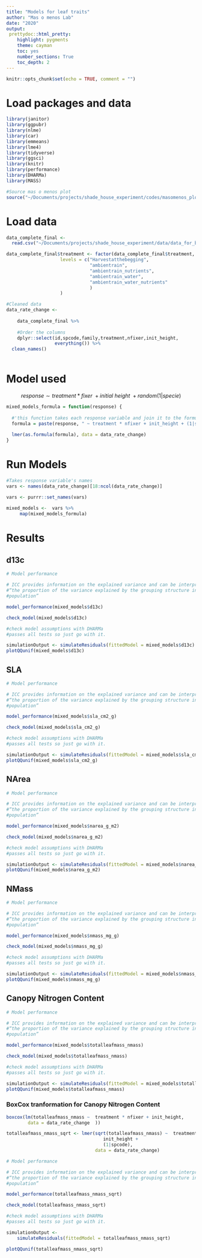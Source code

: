 ```yaml
---
title: "Models for leaf traits"
author: "Mas o menos Lab"
date: "2020"
output: 
 prettydoc::html_pretty:
    highlight: pygments
    theme: cayman   
    toc: yes
    number_sections: True
    toc_depth: 2
---
```


```r
knitr::opts_chunk$set(echo = TRUE, comment = "")
```

# Load packages and data
```r
library(janitor)
library(ggpubr)
library(nlme)
library(car)
library(emmeans)
library(lme4)
library(tidyverse)
library(ggsci)
library(knitr)
library(performance)
library(DHARMa)
library(MASS)
```


```r
#Source mas o menos plot
source("~/Documents/projects/shade_house_experiment/codes/masomenos_plot.R")
```

# Load data
```r

data_complete_final <- 
  read.csv("~/Documents/projects/shade_house_experiment/data/data_for_biomass_leaftraits_models.csv", header = T)

data_complete_final$treatment <- factor(data_complete_final$treatment,
					levels = c("Harvestatthebegging",
							   "ambientrain", 
							   "ambientrain_nutrients",
							   "ambientrain_water",
							   "ambientrain_water_nutrients"
							   )
					)

#Cleaned data
data_rate_change <- 
  
    data_complete_final %>% 
    
	#Order the columns
    dplyr::select(id,spcode,family,treatment,nfixer,init_height,
                  everything()) %>% 
  clean_names() 
  
```

# Model used 

$$response\sim treatment*fixer\ + initial\ height\ + random(1|specie)$$

```r
mixed_models_formula = function(response) {
  
  #'this function takes each response variable and join it to the formula
  formula = paste(response, " ~ treatment * nfixer + init_height + (1|spcode)")
  
  lmer(as.formula(formula), data = data_rate_change)
}
```

# Run Models

```r
#Takes response variable's names 
vars <- names(data_rate_change)[18:ncol(data_rate_change)]
```

```r
vars <- purrr::set_names(vars)
```

```r
mixed_models <-  vars %>%
     map(mixed_models_formula)
```

# Results

## d13c

```r
# Model performance

# ICC provides information on the explained variance and can be interpreted as 
#“the proportion of the variance explained by the grouping structure in the 
#population”

model_performance(mixed_models$d13c)

check_model(mixed_models$d13c)

```

```r
#check model assumptions with DHARMa 
#passes all tests so just go with it. 

simulationOutput <- simulateResiduals(fittedModel = mixed_models$d13c)
plotQQunif(mixed_models$d13c) 
```

## SLA

```r
# Model performance

# ICC provides information on the explained variance and can be interpreted as 
#“the proportion of the variance explained by the grouping structure in the 
#population”

model_performance(mixed_models$sla_cm2_g)

check_model(mixed_models$sla_cm2_g)

```


```r
#check model assumptions with DHARMa 
#passes all tests so just go with it. 

simulationOutput <- simulateResiduals(fittedModel = mixed_models$sla_cm2_g)
plotQQunif(mixed_models$sla_cm2_g) 
```


## NArea

```r
# Model performance

# ICC provides information on the explained variance and can be interpreted as 
#“the proportion of the variance explained by the grouping structure in the 
#population”

model_performance(mixed_models$narea_g_m2)

check_model(mixed_models$narea_g_m2)

```


```r
#check model assumptions with DHARMa 
#passes all tests so just go with it. 

simulationOutput <- simulateResiduals(fittedModel = mixed_models$narea_g_m2)
plotQQunif(mixed_models$narea_g_m2) 
```


## NMass

```r
# Model performance

# ICC provides information on the explained variance and can be interpreted as 
#“the proportion of the variance explained by the grouping structure in the 
#population”

model_performance(mixed_models$nmass_mg_g)

check_model(mixed_models$nmass_mg_g)

```


```r
#check model assumptions with DHARMa 
#passes all tests so just go with it. 

simulationOutput <- simulateResiduals(fittedModel = mixed_models$nmass_mg_g)
plotQQunif(mixed_models$nmass_mg_g) 
```

## Canopy Nitrogen Content

```r
# Model performance

# ICC provides information on the explained variance and can be interpreted as 
#“the proportion of the variance explained by the grouping structure in the 
#population”

model_performance(mixed_models$totalleafmass_nmass)

check_model(mixed_models$totalleafmass_nmass)

```

```r
#check model assumptions with DHARMa 
#passes all tests so just go with it. 

simulationOutput <- simulateResiduals(fittedModel = mixed_models$totalleafmass_nmass)
plotQQunif(mixed_models$totalleafmass_nmass) 
```


### BoxCox tranformation for Canopy Nitrogen Content

```r
boxcox(lm(totalleafmass_nmass ~  treatment * nfixer + init_height, 
		data = data_rate_change  ))
```


```r
totalleafmass_nmass_sqrt <- lmer(sqrt(totalleafmass_nmass) ~  treatment * nfixer +
								 	init_height + 
								 	(1|spcode), 
								 data = data_rate_change)
```

```r
# Model performance

# ICC provides information on the explained variance and can be interpreted as 
#“the proportion of the variance explained by the grouping structure in the 
#population”

model_performance(totalleafmass_nmass_sqrt)

check_model(totalleafmass_nmass_sqrt)


```

```r
#check model assumptions with DHARMa 
#passes all tests so just go with it. 

simulationOutput <- 
	simulateResiduals(fittedModel = totalleafmass_nmass_sqrt)

plotQQunif(totalleafmass_nmass_sqrt) 
```

